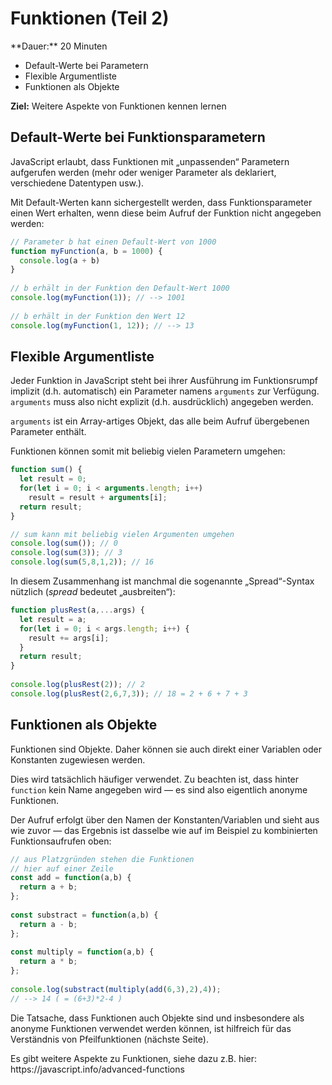 
# Funktionen (Teil 2)

<Callout>
  **Dauer:** 20 Minuten
  
  - Default-Werte bei Parametern
  - Flexible Argumentliste
  - Funktionen als Objekte
  
  **Ziel:** Weitere Aspekte von Funktionen kennen lernen
</Callout>


## Default-Werte bei Funktionsparametern

JavaScript erlaubt, dass Funktionen mit „unpassenden“ 
Parametern aufgerufen werden (mehr oder weniger 
Parameter als deklariert, verschiedene Datentypen 
usw.).

Mit Default-Werten kann sichergestellt werden, dass 
Funktionsparameter einen Wert erhalten, wenn diese 
beim Aufruf der Funktion nicht angegeben werden:

```js
// Parameter b hat einen Default-Wert von 1000	
function myFunction(a, b = 1000) {
  console.log(a + b)
}
	
// b erhält in der Funktion den Default-Wert 1000
console.log(myFunction(1)); // --> 1001
 
// b erhält in der Funktion den Wert 12	
console.log(myFunction(1, 12)); // --> 13
```

## Flexible Argumentliste

Jeder Funktion in JavaScript steht bei ihrer 
Ausführung im Funktionsrumpf implizit (d.h. 
automatisch) ein Parameter namens `arguments` zur 
Verfügung. `arguments` muss also nicht explizit 
(d.h. ausdrücklich) angegeben werden.

`arguments` ist ein Array-artiges Objekt, das alle beim 
Aufruf übergebenen Parameter enthält.

Funktionen können somit mit beliebig vielen 
Parametern umgehen: 

```js
function sum() {
  let result = 0;	
  for(let i = 0; i < arguments.length; i++)
    result = result + arguments[i];
  return result;
}

// sum kann mit beliebig vielen Argumenten umgehen
console.log(sum()); // 0	
console.log(sum(3)); // 3
console.log(sum(5,8,1,2)); // 16
```

In diesem Zusammenhang ist manchmal die 
sogenannte „Spread“-Syntax nützlich (_spread_ 
bedeutet „ausbreiten“):

```js
function plusRest(a,...args) {	
  let result = a;	
  for(let i = 0; i < args.length; i++) {
    result += args[i];	
  }
  return result;	
}
	
console.log(plusRest(2)); // 2	
console.log(plusRest(2,6,7,3)); // 18 = 2 + 6 + 7 + 3
```

## Funktionen als Objekte

Funktionen sind Objekte. Daher können sie auch 
direkt einer Variablen oder Konstanten 
zugewiesen werden.

Dies wird tatsächlich häufiger verwendet. 
Zu beachten ist, dass hinter `function` kein Name 
angegeben wird &mdash; es sind also eigentlich 
anonyme Funktionen.

Der Aufruf erfolgt über den Namen der 
Konstanten/Variablen und sieht aus wie zuvor &mdash;
das Ergebnis ist dasselbe wie auf im Beispiel zu
kombinierten Funktionsaufrufen oben:

```js
// aus Platzgründen stehen die Funktionen 
// hier auf einer Zeile	
const add = function(a,b) { 
  return a + b; 
};
	
const substract = function(a,b) { 
  return a - b; 
};
		
const multiply = function(a,b) { 
  return a * b; 
};
	
console.log(substract(multiply(add(6,3),2),4));
// --> 14 ( = (6+3)*2-4 )
```

Die Tatsache, dass Funktionen auch Objekte 
sind und insbesondere als anonyme Funktionen
verwendet werden können, ist hilfreich für
das Verständnis von Pfeilfunktionen (nächste Seite).

<Callout type="info">
Es gibt weitere Aspekte zu Funktionen, siehe
dazu z.B. hier: 
https://javascript.info/advanced-functions
</Callout>